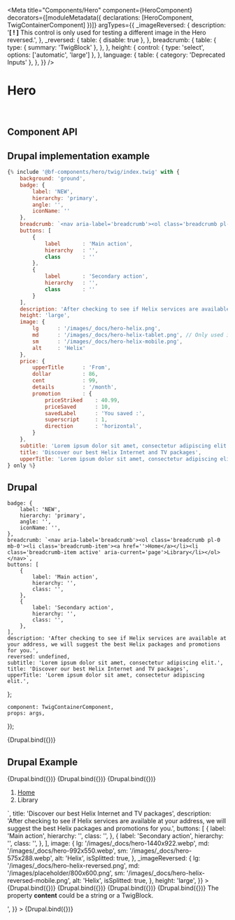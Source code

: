 
<Meta
    title="Components/Hero"
    component={HeroComponent}
    decorators={[moduleMetadata({ declarations: [HeroComponent, TwigContainerComponent] })]}
    argTypes={{
        _imageReversed: {
            description: '**[ ! ]** This control is only used for testing a different image in the Hero reversed.',
        },
        _reversed: {
            table: { disable: true },
        },
        breadcrumb: {
            table: {
                type: { summary: 'TwigBlock' },
            },
        },
        height: {
            control: {
                type: 'select',
                options: ['automatic', 'large']
            },
        },
        language: {
            table: { category: 'Deprecated Inputs' },
        },
    }}
/>

# Hero

<br />

## Component API

<ArgsTable of={HeroComponent} />

## Drupal implementation example

```jsx
{% include '@bf-components/hero/twig/index.twig' with {
    background: 'ground',
    badge: {
        label: 'NEW',
        hierarchy: 'primary',
        angle: '',
        iconName: ''
    },
    breadcrumb: `<nav aria-label='breadcrumb'><ol class='breadcrumb pl-0 mb-0'><li class='breadcrumb-item'><a href=''>Home</a></li><li class='breadcrumb-item active' aria-current='page'>Library</li></ol></nav>`,
    buttons: [
        {
            label       : 'Main action',
            hierarchy   : '',
            class       : ''
        },
        {
            label       : 'Secondary action',
            hierarchy   : '',
            class       : ''
        }
    ],
    description: 'After checking to see if Helix services are available at your address, we will suggest the best Helix packages and promotions for you.',
    height: 'large',
    image: {
        lg      : '/images/_docs/hero-helix.png',
        md      : '/images/_docs/hero-helix-tablet.png', // Only used if isSplitted: true
        sm      : '/images/_docs/hero-helix-mobile.png',
        alt     : 'Helix'
    },
    price: {
        upperTitle      : 'From',
        dollar          : 86,
        cent            : 99,
        details         : '/month',
        promotion       : {
            priceStriked    : 40.99,
            priceSaved      : 10,
            savedLabel      : 'You saved :',
            superscript     : 1,
            direction       : 'horizontal',
        }
    },
    subtitle: 'Lorem ipsum dolor sit amet, consectetur adipiscing elit.',
    title: 'Discover our best Helix Internet and TV packages',
    upperTitle: 'Lorem ipsum dolor sit amet, consectetur adipiscing elit.',
} only %}
```

## Drupal

    badge: {
        label: 'NEW',
        hierarchy: 'primary',
        angle: '',
        iconName: '',
    },
    breadcrumb: `<nav aria-label='breadcrumb'><ol class='breadcrumb pl-0 mb-0'><li class='breadcrumb-item'><a href=''>Home</a></li><li class='breadcrumb-item active' aria-current='page'>Library</li></ol></nav>`,
    buttons: [
        {
            label: 'Main action',
            hierarchy: '',
            class: '',
        },
        {
            label: 'Secondary action',
            hierarchy: '',
            class: '',
        },
    ],
    description: 'After checking to see if Helix services are available at your address, we will suggest the best Helix packages and promotions for you.',
    reversed: undefined,
    subtitle: 'Lorem ipsum dolor sit amet, consectetur adipiscing elit.',
    title: 'Discover our best Helix Internet and TV packages',
    upperTitle: 'Lorem ipsum dolor sit amet, consectetur adipiscing elit.',
};

    component: TwigContainerComponent,
    props: args,
});

<Canvas withSource="none">
    <Story
        name="Drupal"
        height="500px"
        args={{
            elementPath: 'components/hero/_doc/template.drupal',
            ...commonProps,
        }}
    >
        {Drupal.bind({})}
    </Story>
</Canvas>

## Drupal Example

<Canvas withSource="none">
    <Story
        name="Drupal - With image"
        height="500px"
        args={{
            elementPath: 'components/hero/_doc/template.drupal',
            ...commonProps,
            image: {
                lg: '/images/_docs/hero-helix.png',
                sm: '/images/_docs/hero-helix-mobile.png',
                alt: 'Helix',
            },
            _imageReversed: {
                lg: '/images/_docs/hero-helix-reversed.png',
                sm: '/images/_docs/hero-helix-reversed-mobile.png',
                alt: 'Helix',
            },
        }}
    >
        {Drupal.bind({})}
    </Story>
</Canvas>

<Canvas withSource="none">
    <Story
        name="Drupal - With height large"
        height="800px"
        args={{
            elementPath: 'components/hero/_doc/template.drupal',
            ...commonProps,
            image: {
                lg: '/images/_docs/hero-helix.png',
                sm: '/images/_docs/hero-helix-mobile.png',
                alt: 'Helix',
            },
            _imageReversed: {
                lg: '/images/_docs/hero-helix-reversed.png',
                sm: '/images/_docs/hero-helix-reversed-mobile.png',
                alt: 'Helix',
            },
            height: 'large',
        }}
    >
        {Drupal.bind({})}
    </Story>
</Canvas>

<Canvas withSource="none">
    <Story
        name="Drupal - With image splitted"
        height="800px"
        args={{
            elementPath: 'components/hero/_doc/template.drupal',
            ...commonProps,
            image: {
                lg: '/images/_docs/hero-1440x922.webp',
                md: '/images/_docs/hero-992x550.webp',
                sm: '/images/_docs/hero-575x288.webp',
                alt: 'Helix',
                isSplitted: true,
            },
            _imageReversed: {
                lg: '/images/_docs/hero-helix-reversed.png',
                md: '/images/placeholder/800x600.png',
                sm: '/images/_docs/hero-helix-reversed-mobile.png',
                alt: 'Helix',
                isSplitted: true,
            },
        }}
    >
        {Drupal.bind({})}
    </Story>
</Canvas>

<Canvas withSource="none">
    <Story
        name="Drupal - With image splitted and height large"
        height="800px"
        args={{
            elementPath: 'components/hero/_doc/template.drupal',
            breadcrumb: `<nav aria-label='breadcrumb'><ol class='breadcrumb pl-0 mb-0'><li class='breadcrumb-item'><a href=''>Home</a></li><li class='breadcrumb-item active' aria-current='page'>Library</li></ol></nav>`,
            title: 'Discover our best Helix Internet and TV packages',
            description:
                'After checking to see if Helix services are available at your address, we will suggest the best Helix packages and promotions for you.',
            buttons: [
                {
                    label: 'Main action',
                    hierarchy: '',
                    class: '',
                },
                {
                    label: 'Secondary action',
                    hierarchy: '',
                    class: '',
                },
            ],
            image: {
                lg: '/images/_docs/hero-1440x922.webp',
                md: '/images/_docs/hero-992x550.webp',
                sm: '/images/_docs/hero-575x288.webp',
                alt: 'Helix',
                isSplitted: true,
            },
            _imageReversed: {
                lg: '/images/_docs/hero-helix-reversed.png',
                md: '/images/placeholder/800x600.png',
                sm: '/images/_docs/hero-helix-reversed-mobile.png',
                alt: 'Helix',
                isSplitted: true,
            },
            height: 'large',
        }}
    >
        {Drupal.bind({})}
    </Story>
</Canvas>

<Canvas withSource="none">
    <Story
        name="Drupal - With icon"
        height="500px"
        args={{
            elementPath: 'components/hero/_doc/template.drupal',
            ...commonProps,
            icon: { name: 'innovation' },
        }}
    >
        {Drupal.bind({})}
    </Story>
</Canvas>

<Canvas withSource="none">
    <Story
        name="Drupal - With price"
        height="500px"
        args={{
            elementPath: 'components/hero/_doc/template.drupal',
            ...commonProps,
            price: {
                upperTitle: 'From',
                dollar: 86,
                cent: 99,
                details: '/month',
                promotion: {
                    priceStriked: 40.99,
                    priceSaved: 10,
                    savedLabel: 'You saved :',
                    superscript: 1,
                    direction: 'vertical',
                },
            },
        }}
    >
        {Drupal.bind({})}
    </Story>
</Canvas>

<Canvas withSource="none">
    <Story
        name="Drupal - With Block Selection"
        height="500px"
        args={{
            elementPath: 'components/hero/_doc/template.drupal',
            ...commonProps,
            blockSelection: {
                title: 'My selection',
                month: 'month',
                contentLists: [
                    {
                        title: 'Samsung Galaxy Note 20 Utra 5G',
                        description: 'Navy Blue, 128 Go',
                        price: '$24.00',
                        saving: '$30.00',
                        fullPrice: '$150.00',
                    },
                    {
                        title: 'All-inclusive 12 GB Mobile',
                        description: 'Lorem ipsum',
                        price: '$55.00',
                    },
                ],
            },
        }}
    >
        {Drupal.bind({})}
    </Story>
</Canvas>

<Canvas withSource="none">
    <Story
        name="Drupal - With content"
        height="500px"
        args={{
            elementPath: 'components/hero/_doc/template.drupal',
            ...commonProps,
            content: '<p>The property <b>content</b> could be a string or a TwigBlock.</p>',
        }}
    >
        {Drupal.bind({})}
    </Story>
</Canvas>

<!--
TODO DS-185: Add a story with real twig block from twig-block.drupal.twig.
Currrently, `embed` are not working with twig module in express server.
 -->
